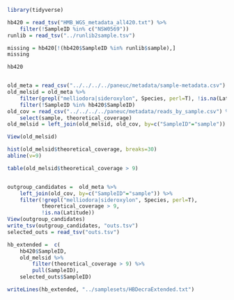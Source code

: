 ```r
library(tidyverse)
```

```r

hb420 = read_tsv("HMB_WGS_metadata_all420.txt") %>%
    filter(!SampleID %in% c("NSW0569"))
runlib = read_tsv("../runlib2sample.tsv")
```


```r
missing = hb420[!(hb420$SampleID %in% runlib$sample),]
missing
```

```r

hb420



```


```r
old_meta = read_csv("../../../../paneuc/metadata/sample-metadata.csv")
old_melsid = old_meta %>%
    filter(grepl("melliodora|sideroxylon", Species, perl=T), !is.na(Latitude), !is.na(Longitude)) %>%
    filter(!SampleID %in% hb420$SampleID)
old_cov = read_csv("../../../../paneuc/metadata/reads_by_sample.csv") %>%
    select(sample, theoretical_coverage)
old_melsid = left_join(old_melsid, old_cov, by=c("SampleID"="sample"))

View(old_melsid)

hist(old_melsid$theoretical_coverage, breaks=30)
abline(v=9)

table(old_melsid$theoretical_coverage > 9)



```

```r
outgroup_candidates =  old_meta %>%
    left_join(old_cov, by=c("SampleID"="sample")) %>%
    filter(!grepl("melliodora|sideroxylon", Species, perl=T), 
           theoretical_coverage > 9,
           !is.na(Latitude))
View(outgroup_candidates)
write_tsv(outgroup_candidates, "outs.tsv")
selected_outs = read_tsv("outs.tsv")
```

```r
hb_extended =  c(
    hb420$SampleID,
    old_melsid %>%
        filter(theoretical_coverage > 9) %>%
        pull(SampleID),
    selected_outs$SampleID)

writeLines(hb_extended, "../samplesets/HBDecraExtended.txt")
```


